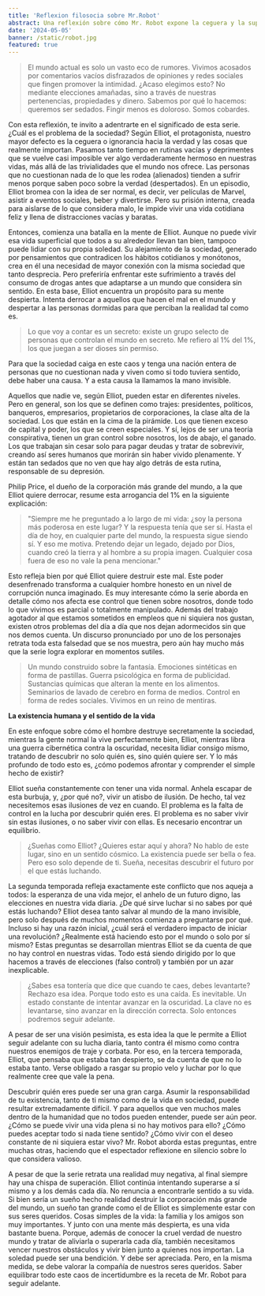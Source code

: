 ```yaml
---
title: 'Reflexion filosocia sobre Mr.Robot'
abstract: Una reflexión sobre cómo Mr. Robot expone la ceguera y la superficialidad de nuestra sociedad moderna..
date: '2024-05-05'
banner: /static/robot.jpg
featured: true
---
```


> El mundo actual es solo un vasto eco de rumores. Vivimos acosados por comentarios vacíos disfrazados de opiniones y redes sociales que fingen promover la intimidad. ¿Acaso elegimos esto? No mediante elecciones amañadas, sino a través de nuestras pertenencias, propiedades y dinero. Sabemos por qué lo hacemos: queremos ser sedados. Fingir menos es doloroso. Somos cobardes.

Con esta reflexión, te invito a adentrarte en el significado de esta serie. ¿Cuál es el problema de la sociedad? Según Elliot, el protagonista, nuestro mayor defecto es la ceguera o ignorancia hacia la verdad y las cosas que realmente importan. Pasamos tanto tiempo en rutinas vacías y deprimentes que se vuelve casi imposible ver algo verdaderamente hermoso en nuestras vidas, más allá de las trivialidades que el mundo nos ofrece. Las personas que no cuestionan nada de lo que les rodea (alienados) tienden a sufrir menos porque saben poco sobre la verdad (despertados). En un episodio, Elliot bromea con la idea de ser normal, es decir, ver películas de Marvel, asistir a eventos sociales, beber y divertirse. Pero su prisión interna, creada para aislarse de lo que considera malo, le impide vivir una vida cotidiana feliz y llena de distracciones vacías y baratas.

Entonces, comienza una batalla en la mente de Elliot. Aunque no puede vivir esa vida superficial que todos a su alrededor llevan tan bien, tampoco puede lidiar con su propia soledad. Su alejamiento de la sociedad, generado por pensamientos que contradicen los hábitos cotidianos y monótonos, crea en él una necesidad de mayor conexión con la misma sociedad que tanto desprecia. Pero preferiría enfrentar este sufrimiento a través del consumo de drogas antes que adaptarse a un mundo que considera sin sentido. En esta base, Elliot encuentra un propósito para su mente despierta. Intenta derrocar a aquellos que hacen el mal en el mundo y despertar a las personas dormidas para que perciban la realidad tal como es.

> Lo que voy a contar es un secreto: existe un grupo selecto de personas que controlan el mundo en secreto. Me refiero al 1% del 1%, los que juegan a ser dioses sin permiso.

Para que la sociedad caiga en este caos y tenga una nación entera de personas que no cuestionan nada y viven como si todo tuviera sentido, debe haber una causa. Y a esta causa la llamamos la mano invisible.

Aquellos que nadie ve, según Elliot, pueden estar en diferentes niveles. Pero en general, son los que se definen como trajes: presidentes, políticos, banqueros, empresarios, propietarios de corporaciones, la clase alta de la sociedad. Los que están en la cima de la pirámide. Los que tienen exceso de capital y poder, los que se creen especiales. Y sí, lejos de ser una teoría conspirativa, tienen un gran control sobre nosotros, los de abajo, el ganado. Los que trabajan sin cesar solo para pagar deudas y tratar de sobrevivir, creando así seres humanos que morirán sin haber vivido plenamente. Y están tan sedados que no ven que hay algo detrás de esta rutina, responsable de su depresión.

Philip Price, el dueño de la corporación más grande del mundo, a la que Elliot quiere derrocar, resume esta arrogancia del 1% en la siguiente explicación:

> "Siempre me he preguntado a lo largo de mi vida: ¿soy la persona más poderosa en este lugar? Y la respuesta tenía que ser sí. Hasta el día de hoy, en cualquier parte del mundo, la respuesta sigue siendo sí. Y eso me motiva. Pretendo dejar un legado, dejado por Dios, cuando creó la tierra y al hombre a su propia imagen. Cualquier cosa fuera de eso no vale la pena mencionar."

Esto refleja bien por qué Elliot quiere destruir este mal. Este poder desenfrenado transforma a cualquier hombre honesto en un nivel de corrupción nunca imaginado. Es muy interesante cómo la serie aborda en detalle cómo nos afecta ese control que tienen sobre nosotros, donde todo lo que vivimos es parcial o totalmente manipulado. Además del trabajo agotador al que estamos sometidos en empleos que ni siquiera nos gustan, existen otros problemas del día a día que nos dejan adormecidos sin que nos demos cuenta. Un discurso pronunciado por uno de los personajes retrata toda esta falsedad que se nos muestra, pero aún hay mucho más que la serie logra explorar en momentos sutiles.

> Un mundo construido sobre la fantasía. Emociones sintéticas en forma de pastillas. Guerra psicológica en forma de publicidad. Sustancias químicas que alteran la mente en los alimentos. Seminarios de lavado de cerebro en forma de medios. Control en forma de redes sociales. Vivimos en un reino de mentiras.

**La existencia humana y el sentido de la vida**

En este enfoque sobre cómo el hombre destruye secretamente la sociedad, mientras la gente normal la vive perfectamente bien, Elliot, mientras libra una guerra cibernética contra la oscuridad, necesita lidiar consigo mismo, tratando de descubrir no solo quién es, sino quién quiere ser. Y lo más profundo de todo esto es, ¿cómo podemos afrontar y comprender el simple hecho de existir?

Elliot sueña constantemente con tener una vida normal. Anhela escapar de esta burbuja, y, ¿por qué no?, vivir un atisbo de ilusión. De hecho, tal vez necesitemos esas ilusiones de vez en cuando. El problema es la falta de control en la lucha por descubrir quién eres. El problema es no saber vivir sin estas ilusiones, o no saber vivir con ellas. Es necesario encontrar un equilibrio.

> ¿Sueñas como Elliot? ¿Quieres estar aquí y ahora? No hablo de este lugar, sino en un sentido cósmico. La existencia puede ser bella o fea. Pero eso solo depende de ti. Sueña, necesitas descubrir el futuro por el que estás luchando.

La segunda temporada refleja exactamente este conflicto que nos aqueja a todos: la esperanza de una vida mejor, el anhelo de un futuro digno, las elecciones en nuestra vida diaria. ¿De qué sirve luchar si no sabes por qué estás luchando? Elliot desea tanto salvar al mundo de la mano invisible, pero solo después de muchos momentos comienza a preguntarse por qué. Incluso si hay una razón inicial, ¿cuál será el verdadero impacto de iniciar una revolución? ¿Realmente está haciendo esto por el mundo o solo por sí mismo? Estas preguntas se desarrollan mientras Elliot se da cuenta de que no hay control en nuestras vidas. Todo está siendo dirigido por lo que hacemos a través de elecciones (falso control) y también por un azar inexplicable.

> ¿Sabes esa tontería que dice que cuando te caes, debes levantarte? Rechazo esa idea. Porque todo esto es una caída. Es inevitable. Un estado constante de intentar avanzar en la oscuridad. La clave no es levantarse, sino avanzar en la dirección correcta. Solo entonces podremos seguir adelante.

A pesar de ser una visión pesimista, es esta idea la que le permite a Elliot seguir adelante con su lucha diaria, tanto contra él mismo como contra nuestros enemigos de traje y corbata. Por eso, en la tercera temporada, Elliot, que pensaba que estaba tan despierto, se da cuenta de que no lo estaba tanto. Verse obligado a rasgar su propio velo y luchar por lo que realmente cree que vale la pena.

Descubrir quién eres puede ser una gran carga. Asumir la responsabilidad de tu existencia, tanto de ti mismo como de la vida en sociedad, puede resultar extremadamente difícil. Y para aquellos que ven muchos males dentro de la humanidad que no todos pueden entender, puede ser aún peor. ¿Cómo se puede vivir una vida plena si no hay motivos para ello? ¿Cómo puedes aceptar todo si nada tiene sentido? ¿Cómo vivir con el deseo constante de ni siquiera estar vivo? Mr. Robot aborda estas preguntas, entre muchas otras, haciendo que el espectador reflexione en silencio sobre lo que considera valioso.

A pesar de que la serie retrata una realidad muy negativa, al final siempre hay una chispa de superación. Elliot continúa intentando superarse a sí mismo y a los demás cada día. No renuncia a encontrarle sentido a su vida. Si bien sería un sueño hecho realidad destruir la corporación más grande del mundo, un sueño tan grande como el de Elliot es simplemente estar con sus seres queridos. Cosas simples de la vida: la familia y los amigos son muy importantes. Y junto con una mente más despierta, es una vida bastante buena. Porque, además de conocer la cruel verdad de nuestro mundo y tratar de aliviarla o superarla cada día, también necesitamos vencer nuestros obstáculos y vivir bien junto a quienes nos importan. La soledad puede ser una bendición. Y debe ser apreciada. Pero, en la misma medida, se debe valorar la compañía de nuestros seres queridos. Saber equilibrar todo este caos de incertidumbre es la receta de Mr. Robot para seguir adelante.
